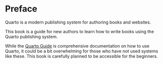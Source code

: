 # Preface {.unnumbered}

Quarto is a modern publishing system for authoring books and websites.

This book is a guide for new authors to learn how to write books using the Quarto publishing system.

While the [Quarto Guide][1] is comprehensive documentation on how to use Quarto, it could be a bit overwhelming for those who have not used systems like these. This book is carefully planned to be accessible for the beginners.

[1]: https://quarto.org/docs/guide/
